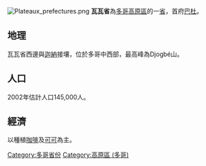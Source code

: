 {{Unreferenced|date=2012年3月}}
[[Image:Plateaux_prefectures.png|thumb]]
'''瓦瓦省'''為[[多哥|多哥]][[高原區_(多哥)|高原區]]的一[[多哥省份|省]]，首府[[巴杜|巴杜]]。
==地理==
瓦瓦省西邊與[[迦納|迦納]]接壤，位於多哥中西部，最高峰為Djogbé山。
==人口==
2002年估計人口145,000人。
==經濟==
以種植[[咖啡|咖啡]]及[[可可|可可]]為主。

{{coord|7|35|N|0|36|E|region:GH_type:adm2nd|display=title}}

[[Category:多哥省份|Category:多哥省份]]
[[Category:高原區_(多哥)|Category:高原區 (多哥)]]


{{Togo-stub}}